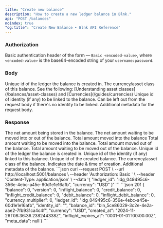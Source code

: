 ```yaml
---
title: "Create new balance"
description: "How to create a new ledger balance in Blnk."
api: "POST /balances"
noindex: true
"og:title": "Create New Balance • Blnk API Reference"
---
```



### Authorization
Basic authentication header of the form — `Basic <encoded-value>`, where `<encoded-value>` is the base64-encoded string of your `username:password`.

### Body
<ParamField body="ledger_id" type="string" required>
  Unique id of the ledger the balance is created in.
</ParamField>
<ParamField body="currency" type="string" required>
  The currency/asset class of this balance. See the following: [Understanding asset classes](/balances/asset-classes) and [Currencies](/guides/currencies)
</ParamField>
<ParamField body="identity_id" type="string">
  Unique id of identity (if any) to be linked to the balance. Can be left out from the request body if there's no identity to be linked.
</ParamField>
<ParamField body="meta_data" type="object">
  Additional metadata for the request body. 
</ParamField>

### Response 
<ResponseField name="balance" type="integer" required>
  The net amount being stored in the balance.
</ResponseField>
<ResponseField name="version" type="string">
</ResponseField>
<ResponseField name="inflight_balance" type="integer" required>
  The net amount waiting to be moved into or out of the balance.
</ResponseField>
<ResponseField name="credit_balance" type="integer" required>
  Total amount moved into the balance
</ResponseField>
<ResponseField name="inflight_credit_balance" type="integer" required>
  Total amount waiting to be moved into the balance.
</ResponseField>
<ResponseField name="debit_balance" type="integer" required>
  Total amount moved out of the balance.
</ResponseField>
<ResponseField name="inflight_debit_balance" type="integer" required>
  Total amount waiting to be moved out of the balance.
</ResponseField>
<ResponseField name="currency_multiplier" type="integer">
</ResponseField>
<ResponseField name="ledger_id" type="string" required>
  Unique id of the ledger the balance is created in.
</ResponseField>
<ResponseField name="identity_id" type="string">
  Unique id of the identity (if any) linked to this balance.
</ResponseField>
<ResponseField name="balance_id" type="string" required>
  Unique id of the created balance.
</ResponseField>
<ResponseField name="currency" type="string" required>
  The currency/asset class of the balance.
</ResponseField>
<ResponseField name="created_at" type="string" required>
  Indicates the date & time of creation.
</ResponseField>
<ResponseField name="inflight_expires_at" type="string">
</ResponseField>
<ResponseField name="meta_data" type="User Object">
  Additional metadata of the balance.
</ResponseField>

<RequestExample>
```json
curl --request POST \
  --url http://localhost:5001/balances \
  --header 'Authorization: Basic <encoded-value>' \
  --header 'Content-Type: application/json' \
  --data '{
    "ledger_id": "ldg_049495c6-356e-4ebc-a45e-60d1e1e16afb",
    "currency": "USD"
  }'
```
</RequestExample>

<ResponseExample>
```json 201
{
    "balance": 0,
    "version": 0,
    "inflight_balance": 0,
    "credit_balance": 0,
    "inflight_credit_balance": 0,
    "debit_balance": 0,
    "inflight_debit_balance": 0,
    "currency_multiplier": 0,
    "ledger_id": "ldg_049495c6-356e-4ebc-a45e-60d1e1e16afb",
    "identity_id": "",
    "balance_id": "bln_5ce86029-3c2e-4e2a-aae2-7fb931ca4c4f",
    "currency": "USD",
    "created_at": "2024-11-26T08:36:36.238244338Z",
    "inflight_expires_at": "0001-01-01T00:00:00Z",
    "meta_data": null
}
```
</ResponseExample>

<NeedHelp />